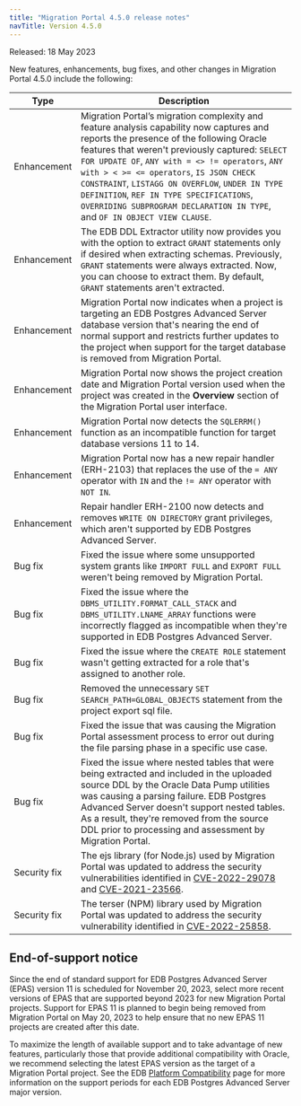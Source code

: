 ```yaml
---
title: "Migration Portal 4.5.0 release notes"
navTitle: Version 4.5.0
---
```


Released: 18 May 2023

New features, enhancements, bug fixes, and other changes in Migration Portal 4.5.0 include the following:

| Type | Description |
| ---- |------------ |
| Enhancement | Migration Portal’s migration complexity and feature analysis capability now captures and reports the presence of the following Oracle features that weren't previously captured: `SELECT FOR UPDATE OF`, `ANY with = <> != operators`, `ANY with > < >= <= operators`, `IS JSON CHECK CONSTRAINT`, `LISTAGG ON OVERFLOW`, `UNDER IN TYPE DEFINITION`, `REF IN TYPE SPECIFICATIONS`, `OVERRIDING SUBPROGRAM DECLARATION IN TYPE`, and `OF IN OBJECT VIEW CLAUSE`.  |
| Enhancement | The EDB DDL Extractor utility now provides you with the option to extract `GRANT` statements only if desired when extracting schemas. Previously, `GRANT` statements were always extracted. Now, you can choose to extract them.  By default, `GRANT` statements aren't extracted. |
| Enhancement | Migration Portal now indicates when a project is targeting an EDB Postgres Advanced Server database version that's nearing the end of normal support and restricts further updates to the project when support for the target database is removed from Migration Portal. |
| Enhancement | Migration Portal now shows the project creation date and Migration Portal version used when the project was created in the **Overview** section of the Migration Portal user interface.  |
| Enhancement | Migration Portal now detects the `SQLERRM()` function as an incompatible function for target database versions 11 to 14. |
| Enhancement | Migration Portal now has a new repair handler (ERH-2103) that replaces the use of the `= ANY` operator with `IN` and the `!= ANY` operator with `NOT IN`. |
| Enhancement | Repair handler ERH-2100 now detects and removes `WRITE ON DIRECTORY` grant privileges, which aren't supported by EDB Postgres Advanced Server. |
| Bug fix | Fixed the issue where some unsupported system grants like `IMPORT FULL` and `EXPORT FULL` weren't being removed by Migration Portal.  |
| Bug fix | Fixed the issue where the `DBMS_UTILITY.FORMAT_CALL_STACK` and `DBMS_UTILITY.LNAME_ARRAY` functions were incorrectly flagged as incompatible when they're supported in EDB Postgres Advanced Server.  |
| Bug fix | Fixed the issue where the `CREATE ROLE` statement wasn't getting extracted for a role that's assigned to another role. |
| Bug fix | Removed the unnecessary `SET SEARCH_PATH=GLOBAL_OBJECTS` statement from the project export sql file.  |
| Bug fix | Fixed the issue that was causing the Migration Portal assessment process to error out during the file parsing phase in a specific use case. |
| Bug fix | Fixed the issue where nested tables that were being extracted and included in the uploaded source DDL by the Oracle Data Pump utilities was causing a parsing failure. EDB Postgres Advanced Server doesn't support nested tables. As a result, they're removed from the source DDL prior to processing and assessment by Migration Portal.  |
| Security fix | The ejs library (for Node.js) used by Migration Portal was updated to address the security vulnerabilities identified in [CVE-2022-29078](https://nvd.nist.gov/vuln/detail/CVE-2022-29078) and [CVE-2021-23566](https://nvd.nist.gov/vuln/detail/CVE-2021-23566).|
| Security fix | The terser (NPM) library used by Migration Portal was updated to address the security vulnerability identified in [CVE-2022-25858](https://nvd.nist.gov/vuln/detail/CVE-2022-25858). |

## End-of-support notice
Since the end of standard support for EDB Postgres Advanced Server (EPAS) version 11 is scheduled for November 20, 2023, select more recent versions of EPAS that are supported beyond 2023 for new Migration Portal projects.  Support for EPAS 11 is planned to begin being removed from Migration Portal on May 20, 2023 to help ensure that no new EPAS 11 projects are created after this date. 

To maximize the length of available support and to take advantage of new features, particularly those that provide additional compatibility with Oracle, we recommend selecting the latest EPAS version as the target of a Migration Portal project. See the EDB [Platform Compatibility](https://www.enterprisedb.com/platform-compatibility#epas) page for more information on the support periods for each EDB Postgres Advanced Server major version. 
